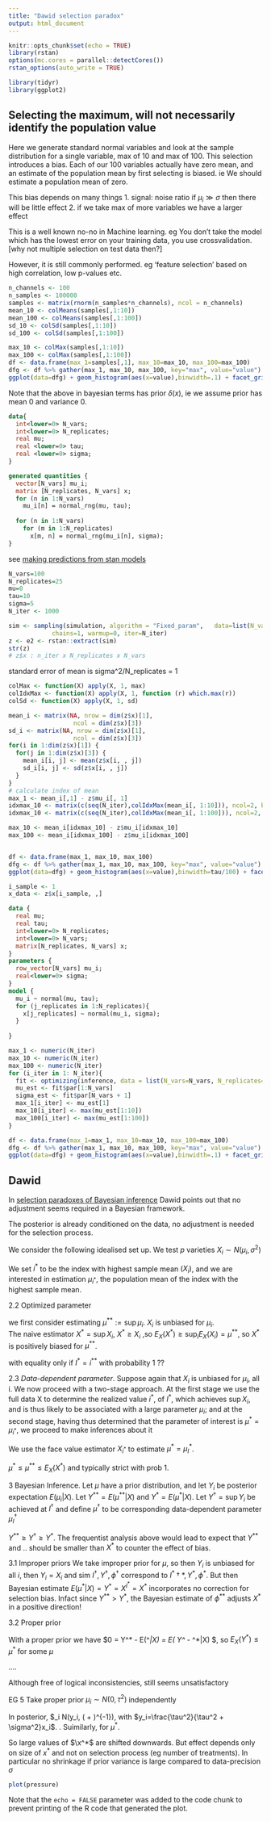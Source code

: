 ```yaml
---
title: "Dawid selection paradox"
output: html_document
---
```


```r
knitr::opts_chunk$set(echo = TRUE)
library(rstan)
options(mc.cores = parallel::detectCores())
rstan_options(auto_write = TRUE)

library(tidyr)
library(ggplot2)
```

## Selecting the maximum, will not necessarily identify the population value
Here we generate standard normal variables and look at the sample distribution for a single variable, max of 10 and max of 100.  This selection introduces a bias.  Each of our 100 variables actually have zero mean, and an estimate of the population mean by first selecting is biased.
ie We should estimate a population mean of zero.

This bias depends on many things
1. signal: noise ratio if $\mu_i \gg \sigma$ then there will be little effect
2. if we take max of more variables we have a larger effect

This is a well known no-no in Machine learning.  eg You don't take the model which has the lowest error on your training data, you use crossvalidation. [why not multiple selection on test data then?]

However, it is still commonly performed.  eg 'feature selection' based on high correlation, low p-values etc.

```r
n_channels <- 100
n_samples <- 100000
samples <- matrix(rnorm(n_samples*n_channels), ncol = n_channels)
mean_10 <- colMeans(samples[,1:10])
mean_100 <- colMeans(samples[,1:100])
sd_10 <- colSd(samples[,1:10])
sd_100 <- colSd(samples[,1:100])

max_10 <- colMax(samples[,1:10])
max_100 <- colMax(samples[,1:100])
df <- data.frame(max_1=samples[,1], max_10=max_10, max_100=max_100)
dfg <- df %>% gather(max_1, max_10, max_100, key="max", value="value")
ggplot(data=dfg) + geom_histogram(aes(x=value),binwidth=.1) + facet_grid( max ~ .)
```

Note that the above in bayesian terms has prior $\delta(x)$, ie we assume prior has mean 0 and variance 0.

```stan
data{
  int<lower=0> N_vars;
  int<lower=0> N_replicates;
  real mu;
  real <lower=0> tau;
  real <lower=0> sigma;
}

generated quantities {
  vector[N_vars] mu_i;
  matrix [N_replicates, N_vars] x;
  for (n in 1:N_vars)
    mu_i[n] = normal_rng(mu, tau);
  
  for (n in 1:N_vars)
    for (m in 1:N_replicates)
      x[m, n] = normal_rng(mu_i[n], sigma);
}
```
see [making predictions from stan models](https://medium.com/@alex.pavlakis/making-predictions-from-stan-models-in-r-3e349dfac1ed)

```r

N_vars=100
N_replicates=25
mu=0
tau=10
sigma=5
N_iter <- 1000

sim <- sampling(simulation, algorithm = "Fixed_param",   data=list(N_vars=N_vars,  N_replicates=N_replicates, mu=mu, tau=tau, sigma=sigma),
			chains=1, warmup=0, iter=N_iter)
z <- e2 <- rstan::extract(sim)
str(z)
# z$x : n_iter x N_replicates x N_vars
```
standard error of mean is sigma^2/N_replicates = 1 

```r
colMax <- function(X) apply(X, 1, max)
colIdxMax <- function(X) apply(X, 1, function (r) which.max(r))
colSd <- function(X) apply(X, 1, sd)

mean_i <- matrix(NA, nrow = dim(z$x)[1],
                  ncol = dim(z$x)[3])
sd_i <- matrix(NA, nrow = dim(z$x)[1],
                  ncol = dim(z$x)[3])
for(i in 1:dim(z$x)[1]) {
  for(j in 1:dim(z$x)[3]) {
    mean_i[i, j] <- mean(z$x[i, , j])
    sd_i[i, j] <- sd(z$x[i, , j])
  }
}
# calculate index of mean
max_1 <- mean_i[,1] - z$mu_i[, 1]
idxmax_10 <- matrix(c(seq(N_iter),colIdxMax(mean_i[, 1:10])), ncol=2, byrow=F)
idxmax_10 <- matrix(c(seq(N_iter),colIdxMax(mean_i[, 1:100])), ncol=2, byrow=F)

max_10 <- mean_i[idxmax_10] - z$mu_i[idxmax_10]
max_100 <- mean_i[idxmax_100] - z$mu_i[idxmax_100]


df <- data.frame(max_1, max_10, max_100)
dfg <- df %>% gather(max_1, max_10, max_100, key="max", value="value")
ggplot(data=dfg) + geom_histogram(aes(x=value),binwidth=tau/100) + facet_grid( max ~ .) + ggtitle("bias from true mu_i")

```
```r
i_sample <- 1
x_data <- z$x[i_sample, ,]

```

```stan
data {
  real mu;
  real tau;
  int<lower=0> N_replicates;
  int<lower=0> N_vars;
  matrix[N_replicates, N_vars] x;
}
parameters {
  row_vector[N_vars] mu_i;
  real<lower=0> sigma;
}
model {
  mu_i ~ normal(mu, tau);
  for (j_replicates in 1:N_replicates){
    x[j_replicates] ~ normal(mu_i, sigma);
  }
  
}
```

```r
max_1 <- numeric(N_iter)
max_10 <- numeric(N_iter)
max_100 <- numeric(N_iter)
for (i_iter in 1: N_iter){
  fit <- optimizing(inference, data = list(N_vars=N_vars, N_replicates=N_replicates, mu=mu, tau=tau,      sigma=sigma, x=z$x[i_iter, ,]))
  mu_est <- fit$par[1:N_vars]
  sigma_est <- fit$par[N_vars + 1]
  max_1[i_iter] <- mu_est[1]
  max_10[i_iter] <- max(mu_est[1:10])
  max_100[i_iter] <- max(mu_est[1:100])
}

df <- data.frame(max_1=max_1, max_10=max_10, max_100=max_100)
dfg <- df %>% gather(max_1, max_10, max_100, key="max", value="value")
ggplot(data=dfg) + geom_histogram(aes(x=value),binwidth=.1) + facet_grid( max ~ .)

```



## Dawid
In [selection paradoxes of Bayesian inference](https://projecteuclid.org/download/pdf_1/euclid.lnms/1215463797) Dawid points out that no adjustment seems required in a Bayesian framework.

The posterior is already conditioned on the data, no adjustment is needed for the selection process.

We consider the following idealised set up.  We test $p$ varieties
$X_i \sim N(\mu_i,\sigma^2)$

We set $i^*$ to be the index with highest sample mean $(X_i)$, and we are interested in estimation $\mu_{i^*}$, the population mean of the index with the highest sample mean.

2.2 Optimized parameter

we first consider estimating $\mu^{**} := \sup \mu_i$. $X_i$ is unbiased for $\mu_i$.  
The naive estimator $X^* = \sup X_i$,
$X^* \ge X_i$ ,so $E_X(X^*) \ge \sup_i E_X(X_i) = \mu^{**}$, so $X^*$ is positively biased for $\mu^{**}$. 

with equality only if $I^*=i^{**}$ with probability 1 ??


2.3 *Data-dependent parameter*. Suppose again that $X_i$ is unbiased for
$\mu_i$, all i. We now proceed with a two-stage approach. At the first stage we
use the full data X to determine the realized value $i^*$, of $I^*$, which achieves
$\sup{X_i}$, and is thus likely to be associated with a large parameter $\mu_i$; and
at the second stage, having thus determined that the parameter of interest is
$\mu^* = \mu_{i^*}$, we proceed to make inferences about it

We use the face value estimator $X_{i^*}$ to estimate $\mu^*=\mu_I^*$.

$\mu^* \le \mu^{**} \le E_X(X^*)$ and typically strict with prob 1.


3 Bayesian Inference.  Let $\mu$ have a prior distribution, and let $Y_i$ be posterior expectation $E(\mu_i|X)$. Let $Y^{**}=E(\mu^{**}|X)$ and $Y^{*}=E(\mu^{*}|X)$.  Let $Y^{\dagger}=\sup Y_i$ be achieved at $I^\dagger$ and define $\mu^\dagger$ to be corresponding data-dependent parameter $\mu_I^\dagger$

$Y^{**} \ge Y^\dagger \ge Y^*$.  The frequentist analysis above would lead to expect that $Y^{**}$ and .. should be smaller than $X^*$ to counter the effect of bias.

3.1 Improper priors
We take improper prior for $\mu$, so then $Y_i$ is unbiased for all $i$, then $Y_i = X_i$ and sim $I^\dagger, Y^\dagger, \phi^\dagger$
 correspond to  $I^*\dagger*, Y^*, \phi^*$.  But then Bayesian estimate $E(\mu^*|X) = Y^* = X^{I^*} = X^*$ incorporates no correction for selection bias.  Infact since $Y^{**} > Y^*$, the Bayesian estimate of $\phi^{**}$ adjusts $X^*$ in a positive direction!
 
3.2 Proper prior

With a proper prior we have $0 = Y^* - E(\mu^*|X) = E( Y^* - \mu^*|X) $, so $E_X(Y^*) \le \mu^*$ for some $\mu$

....

Although free of logical inconsistencies, still seems unsatisfactory

EG 5
Take proper prior $\mu_i \sim N(0, \tau^2)$ independently

In posterior, $\mu_i \sim N(y_i, (\frac{1}{\sigma^2} + \frac{1}{\tau^2})^{-1}), with $y_i=\frac{\tau^2}{\tau^2 + \sigma^2}x_i$. .  Suimilarly, for $\mu^*$.

So large values of $\x^*$ are shifted downwards.  But effect depends only on size of $x^*$ and not on selection process (eg number of treatments).
In particular no shrinkage if prior variance is large compared to data-precision $\sigma$


```r
plot(pressure)
```

Note that the `echo = FALSE` parameter was added to the code chunk to prevent printing of the R code that generated the plot.
